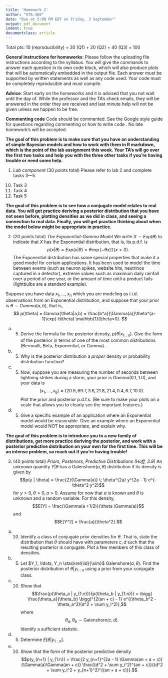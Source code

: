 ```yaml
---
title: 'Homework 2'
author: "STA-360"
date: "Due at 5:00 PM EDT on Friday, 3 September"
output: pdf_document
indent: true
documentclass: article
---
```


Total pts: 10 (reproducibility) + 30 (Q1) + 20 (Q2) + 40 (Q3) = 100\

**General instructions for homeworks**: Please follow the uploading file instructions according to the syllabus. You will give the commands to answer each question in its own code block, which will also produce plots that will be automatically embedded in the output file. Each answer must be supported by written statements as well as any code used. Your code must be completely reproducible and must compile. 

**Advice**: Start early on the homeworks and it is advised that you not wait until the day of. While the professor and the TA's check emails, they will be answered in the order they are received and last minute help will not be given unless we happen to be free.  

**Commenting code**
Code should be commented. See the Google style guide for questions regarding commenting or how to write 
code \url{https://google.github.io/styleguide/Rguide.xml}. No late homework's will be accepted.\

**The goal of this problem is to make sure that you have an understanding of simple Bayesian models and how to work with them in R markdown, which is the point of the lab assignment this week. Your TA's will go over the first two tasks and help you with the three other tasks if you're having trouble or need some help.**

1. *Lab component* (30 points total) Please refer to lab 2 and complete tasks 3---5.
  (10) Task 3
  (10) Task 4
  (10) Task 5

\newpage

**The goal of this problem is to see how a conjugate model relates to real data. You will get practice deriving a posterior distribution that you have not seen before, plotting densities as we did in class, and seeing a connection to real data. Finally, you will get practice thinking about when the model below might be appropriate in practice.**

2. (20  points total) *The Exponential-Gamma Model*
We write $X\sim Exp(\theta)$ to indicate that $X$ has the Exponential distribution, that is, its p.d.f. is
$$ p(x|\theta) = Exp(x|\theta) = \theta\exp(-\theta x)\mathbb{1}(x>0). $$
The Exponential distribution has some special properties that make it a good model for certain applications. It has been used to model the time between events (such as neuron spikes, website hits, neutrinos captured in a detector), extreme values such as maximum daily rainfall over a period of one year, or the amount of time until a product fails (lightbulbs are a standard example).

Suppose you have data $x_1,\dotsc,x_n$ which you are modeling as i.i.d. observations from an Exponential distribution, and suppose that your prior is $\theta\sim Gamma(a,b)$, that is,
$$ p(\theta) = Gamma(\theta|a,b) = \frac{b^a}{\Gamma(a)}\theta^{a-1}\exp(-b\theta) \mathbb{1}(\theta>0). $$

  (a) (5) Derive the formula for the posterior density, $p(\theta|x_{1:n})$. Give the form of the posterior in terms of one of the most common distributions (Bernoulli, Beta, Exponential, or Gamma).
  (b) (5) Why is the posterior distribution a *proper* density or probability distribution function? 
  (c) (5) Now, suppose you are measuring the number of seconds between lightning strikes during a storm, your prior is $Gamma(0.1,1.0)$, and your data is
$$(x_1,\dotsc,x_8) = (20.9, 69.7, 3.6, 21.8, 21.4, 0.4, 6.7, 10.0).$$
Plot the prior and posterior p.d.f.s. (Be sure to make your plots on a scale that allows you to clearly see the important features.)
  (d) (5) Give a specific example of an application where an Exponential model would be reasonable. Give an example where an Exponential model would NOT be appropriate, and explain why.

\newpage

**The goal of this problem is to introduce you to a new family of distributions, get more practice deriving the posterior, and work with a posterior predictive distribution on your own for the first time. This will be an intense problem, so reach out if you're having trouble!**  

3. (40 points total) *Priors, Posteriors, Predictive Distributions (Hoff, 3.9)*
An unknown quantity $Y | \theta$ has a Galenshore($a, \theta$) distribution if its density is given by 
$$p(y | \theta) = \frac{2}{\Gamma(a)} \; \theta^{2a} y^{2a - 1} e^{-\theta^2 y^2}$$
for $y>0, \theta >0, a>0.$ Assume for now that $a$ is known and $\theta$ is unknown and a random variable. For this density, 
$$E[Y] = \frac{\Gamma(a +1/2)}{\theta \Gamma(a)}$$ and 
$$E[Y^2] = \frac{a}{\theta^2}.$$
  (a) (10) Identify a class of conjugate prior densities for $\theta$. \textcolor{red}{Assume the prior parameters are $c$ and $d.$} That is, state the distribution that $\theta$ should have with parameters $c,d$ such that the resulting posterior is conjugate. Plot a few members of this class of densities.
  (b) (5) Let $Y_1, \ldots, Y_n \stackrel{iid}{\sim}$ Galenshore($a, \theta$). Find the posterior distribution of $\theta | y_{1:n}$ using a prior from your conjugate class. 
  (c) (10) Show that $$\frac{p(\theta_a | y_{1:n})}{p(\theta_b | y_{1:n})} = \bigg( \frac{\theta_a}{\theta_b} \bigg)^{2(an + c) - 1}
e^{(\theta_b^2 - \theta_a^2)(d^2 + \sum y_i^2)},$$ where $$\theta_a, \theta_b \sim \text{Galenshore}(c,d).$$ Identify a sufficient statistic. 
  (d) (5) Determine $E[\theta | y_{1:n}]$.
  (e) (10) Show that the form of the posterior predictive density $$p(y_{n+1} | y_{1:n}) =  \frac{2 y_{n+1}^{2a - 1} \Gamma(an + a + c)}{\Gamma(a)\Gamma(an + c)}
\frac{(d^2 + \sum y_i^2)^{an + c}}{(d^2 + \sum y_i^2 + y_{n+1}^2)^{(an + a + c)}}.$$
